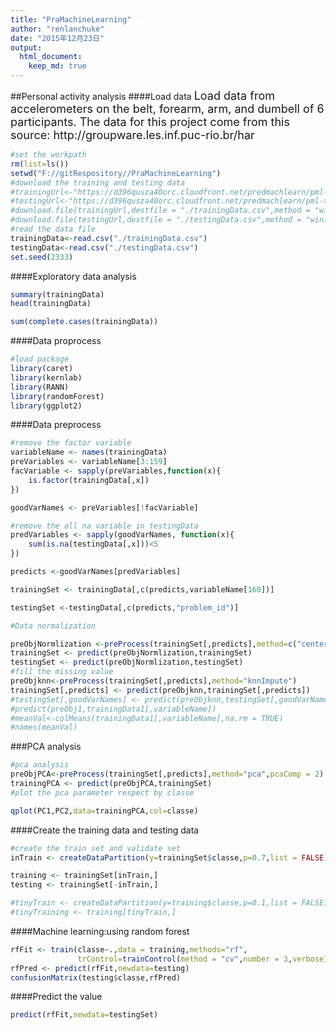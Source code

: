 ```yaml
---
title: "PraMachineLearning"
author: "renlanchuke"
date: "2015年12月23日"
output: 
  html_document:
    keep_md: true
---
```


##Personal activity analysis
####Load data
<font size=4>Load data from accelerometers on the belt, forearm, arm, and dumbell of 6 participants.
The data for this project come from this source: http://groupware.les.inf.puc-rio.br/har</font>
```r
#set the workpath
rm(list=ls())
setwd("F://gitRespository//PraMachineLearning")
#download the training and testing data
#trainingUrl<-"https://d396qusza40orc.cloudfront.net/predmachlearn/pml-training.csv"
#testingUrl<-"https://d396qusza40orc.cloudfront.net/predmachlearn/pml-testing.csv"
#download.file(trainingUrl,destfile = "./trainingData.csv",method = "wininet")
#download.file(testingUrl,destfile = "./testingData.csv",method = "wininet")
#read the data file
trainingData<-read.csv("./trainingData.csv")
testingData<-read.csv("./testingData.csv")
set.seed(2333)

```

####Exploratory data analysis

```r
summary(trainingData)
head(trainingData)

sum(complete.cases(trainingData))
```

####Data proprocess
```r
#load package
library(caret)
library(kernlab)
library(RANN)
library(randomForest)
library(ggplot2)

```
####Data preprocess
```r
#remove the factor variable
variableName <- names(trainingData)
preVariables <- variableName[3:159]
facVariable <- sapply(preVariables,function(x){
    is.factor(trainingData[,x])
})

goodVarNames <- preVariables[!facVariable]

#remove the all na variable in testingData
predVariables <- sapply(goodVarNames, function(x){
    sum(is.na(testingData[,x]))<5
})

predicts <-goodVarNames[predVariables]

trainingSet <- trainingData[,c(predicts,variableName[160])]

testingSet <-testingData[,c(predicts,"problem_id")]

#Data normalization

preObjNormlization <-preProcess(trainingSet[,predicts],method=c("center","scale"))
trainingSet <- predict(preObjNormlization,trainingSet)
testingSet <- predict(preObjNormlization,testingSet)
#fill the missing value
preObjknn<-preProcess(trainingSet[,predicts],method="knnImpute")
trainingSet[,predicts] <- predict(preObjknn,trainingSet[,predicts])
#testingSet[,goodVarNames] <- predict(preObjknn,testingSet[,goodVarNames])
#predict(preObj1,trainingData1[,variableName])
#meanVal<-colMeans(trainingData1[,variableName],na.rm = TRUE)
#names(meanVal)
```

###PCA analysis
```r
#pca analysis
preObjPCA<-preProcess(trainingSet[,predicts],method="pca",pcaComp = 2)
trainingPCA <- predict(preObjPCA,trainingSet)
#plot the pca parameter respect by classe

qplot(PC1,PC2,data=trainingPCA,col=classe)

```

####Create the training data and testing data
```r
#create the train set and validate set 
inTrain <- createDataPartition(y=trainingSet$classe,p=0.7,list = FALSE)

training <- trainingSet[inTrain,]
testing <- trainingSet[-inTrain,]

#tinyTrain <- createDataPartition(y=training$classe,p=0.1,list = FALSE)
#tinyTraining <- training[tinyTrain,]
```

####Machine learning:using random forest
```r
rfFit <- train(classe~.,data = training,methods="rf",
               trControl=trainControl(method = "cv",number = 3,verboseIter = TRUE))
rfPred <- predict(rfFit,newdata=testing)
confusionMatrix(testing$classe,rfPred)

```

####Predict the value
```r
predict(rfFit,newdata=testingSet)
```






